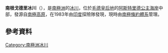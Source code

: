 {{coord|70|45|S|11|35|E|source:ATS|display=title}}

'''南根戈德里冰川'''（{{lang-en|Dakshin Gangotri Glacier}}），是[[南極洲|南極洲]]的[[冰川|冰川]]，位於[[毛德皇后地|毛德皇后地]]的[[阿斯特里德公主海岸|阿斯特里德公主海岸]]中部，發源自[[南極高原|南極高原]]，在1983年由[[印度|印度]]探險隊發現，現時由[[南極條約體系|南極條約體系]]管理。

==參考資料==
{{reflist|30em}}

[[Category:南極洲冰川|Category:南極洲冰川]]


{{Antarctica-geo-stub}}